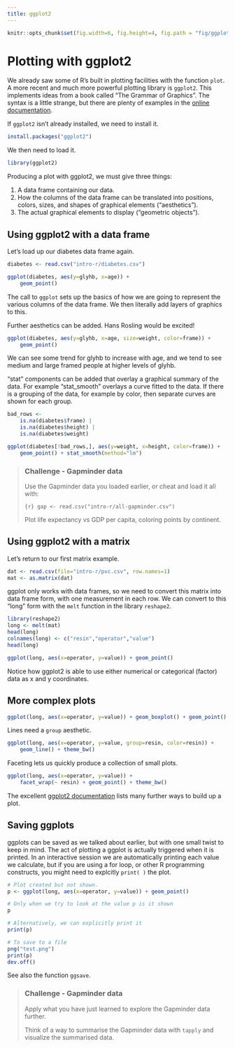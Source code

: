 ```yaml
---
title: ggplot2
---
```


```r
knitr::opts_chunk$set(fig.width=6, fig.height=4, fig.path = "fig/ggplot-")
```

# Plotting with ggplot2

We already saw some of R's built in plotting facilities with the function `plot`. A more recent and much more powerful plotting library is `ggplot2`. This implements ideas from a book called "The Grammar of Graphics". The syntax is a little strange, but there are plenty of examples in the [online documentation](http://docs.ggplot2.org/current/).

If `ggplot2` isn't already installed, we need to install it.

```r
install.packages("ggplot2")
```

We then need to load it.

```r
library(ggplot2)
```

Producing a plot with ggplot2, we must give three things:

1. A data frame containing our data.
2. How the columns of the data frame can be translated into positions, colors, sizes, and shapes of graphical elements ("aesthetics").
3. The actual graphical elements to display ("geometric objects").


## Using ggplot2 with a data frame

Let's load up our diabetes data frame again.

```r
diabetes <- read.csv("intro-r/diabetes.csv")
```

```r
ggplot(diabetes, aes(y=glyhb, x=age)) +
    geom_point()
```

The call to `ggplot` sets up the basics of how we are going to represent the various columns of the data frame. We then literally add layers of graphics to this.

Further aesthetics can be added. Hans Rosling would be excited!

```r
ggplot(diabetes, aes(y=glyhb, x=age, size=weight, color=frame)) +
    geom_point()
```

We can see some trend for glyhb to increase with age, and we tend to see medium and large framed people at higher levels of glyhb.

"stat" components can be added that overlay a graphical summary of the data. For example "stat_smooth" overlays a curve fitted to the data. If there is a grouping of the data, for example by color, then separate curves are shown for each group.

```r
bad_rows <-
    is.na(diabetes$frame) |
    is.na(diabetes$height) |
    is.na(diabetes$weight)

ggplot(diabetes[!bad_rows,], aes(y=weight, x=height, color=frame)) +
    geom_point() + stat_smooth(method="lm")
```

> ### Challenge - Gapminder data {.challenge}
>
> Use the Gapminder data you loaded earlier, or cheat and load it all with:
>
> ```{r}
> gap <- read.csv("intro-r/all-gapminder.csv")
> ```
>
> Plot life expectancy vs GDP per capita, coloring points by continent.
>

## Using ggplot2 with a matrix

Let's return to our first matrix example.

```r
dat <- read.csv(file="intro-r/pvc.csv", row.names=1)
mat <- as.matrix(dat)
```

ggplot only works with data frames, so we need to convert this matrix into data frame form, with one measurement in each row. We can convert to this "long" form with the `melt` function in the library `reshape2`.

```r
library(reshape2)
long <- melt(mat)
head(long)
colnames(long) <- c("resin","operator","value")
head(long)
```

```r
ggplot(long, aes(x=operator, y=value)) + geom_point()
```

Notice how ggplot2 is able to use either numerical or categorical (factor) data as x and y coordinates.

## More complex plots

```r
ggplot(long, aes(x=operator, y=value)) + geom_boxplot() + geom_point()
```

Lines need a `group` aesthetic.

```r
ggplot(long, aes(x=operator, y=value, group=resin, color=resin)) +
    geom_line() + theme_bw()
```

Faceting lets us quickly produce a collection of small plots.

```r
ggplot(long, aes(x=operator, y=value)) +
    facet_wrap(~ resin) + geom_point() + theme_bw()
```

The excellent [ggplot2 documentation](http://docs.ggplot2.org) lists many further ways to build up a plot.


## Saving ggplots

ggplots can be saved as we talked about earlier, but with one small twist to keep in mind. The act of plotting a ggplot is actually triggered when it is printed. In an interactive session we are automatically printing each value we calculate, but if you are using a for loop, or other R programming constructs, you might need to explcitly `print( )` the plot.

```r
# Plot created but not shown.
p <- ggplot(long, aes(x=operator, y=value)) + geom_point()

# Only when we try to look at the value p is it shown
p

# Alternatively, we can explicitly print it
print(p)

# To save to a file
png("test.png")
print(p)
dev.off()
```

See also the function `ggsave`.


> ### Challenge - Gapminder data {.challenge}
>
> Apply what you have just learned to explore the Gapminder data further.
>
> Think of a way to summarise the Gapminder data with `tapply` and visualize the summarised data.
>
